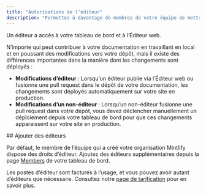 ```yaml
---
title: "Autorisations de l’éditeur"
description: "Permettez à davantage de membres de votre équipe de mettre à jour votre documentation"
---
```


Un éditeur a accès à votre tableau de bord et à l’Éditeur web.

N’importe qui peut contribuer à votre documentation en travaillant en local et en poussant des modifications vers votre dépôt, mais il existe des différences importantes dans la manière dont les changements sont déployés :

* **Modifications d’éditeur** : Lorsqu’un éditeur publie via l’Éditeur web ou fusionne une pull request dans le dépôt de votre documentation, les changements sont déployés automatiquement sur votre site en production.
* **Modifications d’un non-éditeur** : Lorsqu’un non-éditeur fusionne une pull request dans votre dépôt, vous devez déclencher manuellement un déploiement depuis votre tableau de bord pour que ces changements apparaissent sur votre site en production.



<div id="add-editors">
  ## Ajouter des éditeurs
</div>

Par défaut, le membre de l’équipe qui a créé votre organisation Mintlify dispose des droits d’éditeur. Ajoutez des éditeurs supplémentaires depuis la page [Members](https://dashboard.mintlify.com/settings/organization/members) de votre tableau de bord.

Les postes d’éditeur sont facturés à l’usage, et vous pouvez avoir autant d’éditeurs que nécessaire. Consultez notre [page de tarification](https://mintlify.com/pricing) pour en savoir plus.
